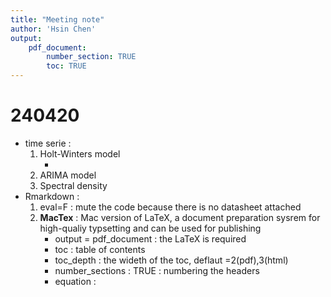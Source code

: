 ```yaml
---
title: "Meeting note"
author: 'Hsin Chen'
output: 
    pdf_document:
        number_section: TRUE
        toc: TRUE
---
```


# 240420
* time serie :
    1. Holt-Winters model
        *
    2. ARIMA model
    3. Spectral density
* Rmarkdown :
    1. eval=F : mute the code because there is no datasheet attached
    2. **MacTex** : Mac version of LaTeX, a document preparation sysrem for high-qualiy typsetting and can be used for publishing
        * output = pdf_document : the LaTeX is required
        * toc : table of contents
        * toc_depth : the wideth of the toc, deflaut =2(pdf),3(html)
        * number_sections : TRUE : numbering the headers
        * equation : \begin{equation}
                     CL = CL_{std}\times\left(\frac{WT}{70}\right)^{0.75}
                     \end{equation}


